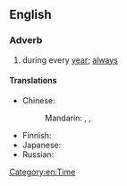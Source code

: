 ==English==

===Adverb===
{{en-adv|-|pos=[[year]] [[in]], [[year]] [[out]]}}

# {{idiomatic}} during every [[year]]; [[always]]

====Translations====
{{trans-top|during every year}}
* Chinese:
*: Mandarin: {{t-|cmn|年復一年|sc=Hani}}, {{t-|cmn|年复一年|tr=niánfùyīnián|sc=Hani}}, {{t-|cmn|年年|tr=niánnián|sc=Hani}}
{{trans-mid}}
* Finnish: {{t-|fi|vuodesta toiseen}}
* Japanese: {{t|ja|歳歳年年|tr=さいさいねんねん, saisai-nennen}}
* Russian: {{t|ru|из года в год|tr=iz góda v god}}
{{trans-bottom}}

[[Category:en:Time]]
